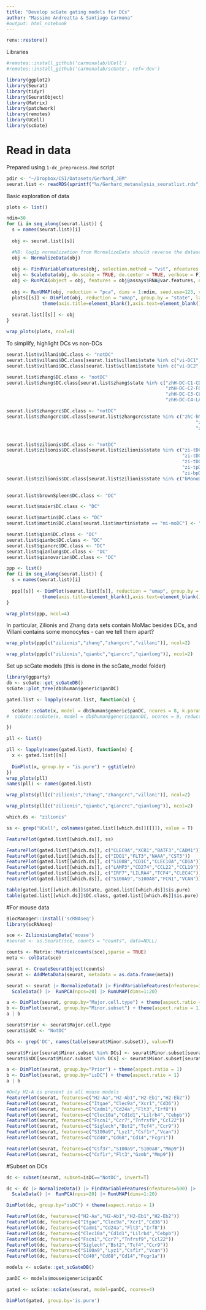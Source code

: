 ```yaml
---
title: "Develop scGate gating models for DCs"
author: "Massimo Andreatta & Santiago Carmona"
#output: html_notebook
---
```


```r
renv::restore()
```

Libraries
```r
#remotes::install_github('carmonalab/UCell')
#remotes::install_github('carmonalab/scGate', ref='dev')

library(ggplot2)
library(Seurat)
library(tidyr)
library(SeuratObject)
library(Matrix)
library(patchwork)
library(remotes)
library(UCell)
library(scGate)
```


# Read in data

Prepared using `1-dc_preprocess.Rmd` script

```r
pdir <- "~/Dropbox/CSI/Datasets/Gerhard_JEM"
seurat.list <- readRDS(sprintf("%s/Gerhard_metanalysis_seuratlist.rds",pdir))
```

Basic exploration of data
```r
plots <- list()

ndim=30
for (i in seq_along(seurat.list)) {
  s = names(seurat.list)[i]
  
  obj <- seurat.list[[s]]

  #NB: log1p normalization from NormalizeData should reverse the dataset-specific normalization factor
  obj <- NormalizeData(obj)
  
  obj <- FindVariableFeatures(obj, selection.method = "vst", nfeatures = 2000, verbose = FALSE)
  obj <- ScaleData(obj, do.scale = TRUE, do.center = TRUE, verbose = F) 
  obj <- RunPCA(object = obj, features = obj@assays$RNA@var.features, npcs = ndim, verbose = F)
  
  obj <- RunUMAP(obj, reduction = "pca", dims = 1:ndim, seed.use=123, verbose = F)
  plots[[s]] <- DimPlot(obj, reduction = "umap", group.by = "state", label = T) + ggtitle(s) + NoLegend() +
             theme(axis.title=element_blank(),axis.text=element_blank(),axis.ticks=element_blank())
  
  seurat.list[[s]] <- obj
}

wrap_plots(plots, ncol=4)
```

To simplify, highlight DCs vs non-DCs
```r
seurat.list$villani$DC.class <- "notDC"
seurat.list$villani$DC.class[seurat.list$villani$state %in% c("vi-DC1","vi-DC5","vi-DC6")] <- 'DC'
seurat.list$villani$DC.class[seurat.list$villani$state %in% c("vi-DC2","vi-DC3","vi-DC4")] <- 'MonoDC'

seurat.list$zhang$DC.class <- "notDC"
seurat.list$zhang$DC.class[seurat.list$zhang$state %in% c("zhH-DC-C1-CD1C",
                                                          "zhH-DC-C2-FCER1A",
                                                          "zhH-DC-C3-CLEC9A",
                                                          "zhH-DC-C4-LAMP3")] <- 'DC'

seurat.list$zhangcrc$DC.class <- "notDC"
seurat.list$zhangcrc$DC.class[seurat.list$zhangcrc$state %in% c("zhC-hM03_cDC2-CD1C",
                                                                     "zhC-hM04_cDC1-BATF3",
                                                                     "zhC-hM02_pDC-LILRA4")] <- 'DC'


seurat.list$zilionis$DC.class <- "notDC"
seurat.list$zilionis$DC.class[seurat.list$zilionis$state %in% c("zi-tDC1",
                                                                "zi-tDC2",
                                                                "zi-tDC3",
                                                                "zi-tpDC",
                                                                "zi-bpDC")] <- 'DC'
seurat.list$zilionis$DC.class[seurat.list$zilionis$state %in% c("bMonoDC","tMonoDC")] <- 'MonoDC'
                              

seurat.list$brownSpleen$DC.class <- "DC"

seurat.list$maier$DC.class <- "DC"

seurat.list$martin$DC.class <- "DC"
seurat.list$martin$DC.class[seurat.list$martin$state == "mi-moDC"] <- "MonoDC"

seurat.list$qian$DC.class <- "DC"
seurat.list$qianbc$DC.class <- "DC"
seurat.list$qiancrc$DC.class <- "DC"
seurat.list$qianlung$DC.class <- "DC"
seurat.list$qianovarian$DC.class <- "DC"
```


```r
ppp <- list()
for (i in seq_along(seurat.list)) {
  s = names(seurat.list)[i]
  
  ppp[[s]] <- DimPlot(seurat.list[[s]], reduction = "umap", group.by = "DC.class", label = T) + ggtitle(s) + NoLegend() +
             theme(axis.title=element_blank(),axis.text=element_blank(),axis.ticks=element_blank())
}

wrap_plots(ppp, ncol=4)
```

In particular, Zilionis and Zhang data sets contain MoMac besides DCs, and Villani contains some monocytes - can we tell them apart?
```r
wrap_plots(ppp[c("zilionis","zhang","zhangcrc","villani")], ncol=2)

wrap_plots(ppp[c("zilionis","qianbc","qiancrc","qianlung")], ncol=2)
```

Set up scGate models (this is done in the scGate_model folder)
```r
library(ggparty)
db <- scGate::get_scGateDB()
scGate::plot_tree(db$human$generic$panDC)

gated.list <- lapply(seurat.list, function(x) {

  scGate::scGate(x, model = db$human$generic$panDC, ncores = 8, k.param=30)
#  scGate::scGate(x, model = db$human$generic$panDC, ncores = 8, reduction="pca")

})
```

```r
pll <- list()

pll <- lapply(names(gated.list), function(n) {
  x <- gated.list[[n]]
  
  DimPlot(x, group.by = "is.pure") + ggtitle(n)
})  
wrap_plots(pll)
names(pll) <- names(gated.list)
```

```r
wrap_plots(pll[c("zilionis","zhang","zhangcrc","villani")], ncol=2)

wrap_plots(pll[c("zilionis","qianbc","qiancrc","qianlung")], ncol=2)
```

```r
which.ds <- "zilionis"

ss <- grep("UCell", colnames(gated.list[[which.ds]][[]]), value = T)

FeaturePlot(gated.list[[which.ds]], ss)
```

```r
FeaturePlot(gated.list[[which.ds]], c("CLEC9A","XCR1","BATF3","CADM1"))
FeaturePlot(gated.list[[which.ds]], c("IDO1","FLT3","NAAA","CST3"))
FeaturePlot(gated.list[[which.ds]], c("S100B","CD1C","CLEC10A","CD1A"))
FeaturePlot(gated.list[[which.ds]], c("LAMP3","CD274","CCL22","CCL19"))
FeaturePlot(gated.list[[which.ds]], c("IRF7","LILRA4","TCF4","CLEC4C"))
FeaturePlot(gated.list[[which.ds]], c("S100A9","S100A8","FCN1","VCAN"))
```

```r
table(gated.list[[which.ds]]$state, gated.list[[which.ds]]$is.pure)
table(gated.list[[which.ds]]$DC.class, gated.list[[which.ds]]$is.pure)
```

#For mouse data
```r
BiocManager::install('scRNAseq')
library(scRNAseq)

sce <- ZilionisLungData('mouse')
#seurat <- as.Seurat(sce, counts = "counts", data=NULL)

counts <- Matrix::Matrix(counts(sce),sparse = TRUE)
meta <- colData(sce)

seurat <- CreateSeuratObject(counts)
seurat <- AddMetaData(seurat, metadata = as.data.frame(meta))
```

```r
seurat <- seurat |> NormalizeData() |> FindVariableFeatures(nfeatures=1000) |>
  ScaleData() |>  RunPCA(npcs=20) |> RunUMAP(dims=1:20)

a <- DimPlot(seurat, group.by="Major.cell.type") + theme(aspect.ratio = 1)
b <- DimPlot(seurat, group.by="Minor.subset") + theme(aspect.ratio = 1)
a | b
```

```r
seurat$Prior <- seurat$Major.cell.type
seurat$isDC <- "NotDC"

DCs <- grep('DC', names(table(seurat$Minor.subset)), value=T)

seurat$Prior[seurat$Minor.subset %in% DCs] <- seurat$Minor.subset[seurat$Minor.subset %in% DCs]
seurat$isDC[seurat$Minor.subset %in% DCs] <- seurat$Minor.subset[seurat$Minor.subset %in% DCs]

a <- DimPlot(seurat, group.by="Prior") + theme(aspect.ratio = 1)
b <- DimPlot(seurat, group.by="isDC") + theme(aspect.ratio = 1)
a | b
```

```r
#Only H2-A is present in all mouse models
FeaturePlot(seurat, features=c("H2-Aa","H2-Ab1","H2-Eb1","H2-Eb2"))
FeaturePlot(seurat, features=c("Itgae","Clec9a","Xcr1","Cd36"))
FeaturePlot(seurat, features=c("Cadm1","Cd24a","Flt3","Irf8"))
FeaturePlot(seurat, features=c("Clec10a","Cd1d1","Lilrb4","Cebpb"))
FeaturePlot(seurat, features=c("Fscn1","Ccr7","Tnfrsf9","Ccl22"))
FeaturePlot(seurat, features=c("Siglech","Bst2","Tcf4","Ccr9"))
FeaturePlot(seurat, features=c("S100a9","Lyz1","Csf1r","Vcan"))
FeaturePlot(seurat, features=c("Cd40","Cd68","Cd14","Fcgr1"))

FeaturePlot(seurat, features=c("Csf3r","S100a9","S100a8","Mmp9"))
FeaturePlot(seurat, features=c("Csf1r","Flt3","Gzmb","Mmp9"))
```

#Subset on DCs
```r
dc <- subset(seurat, subset=isDC=="NotDC", invert=T)

dc <- dc |> NormalizeData() |> FindVariableFeatures(nfeatures=500) |>
  ScaleData() |>  RunPCA(npcs=20) |> RunUMAP(dims=1:20)

DimPlot(dc, group.by="isDC") + theme(aspect.ratio = 1)
```

```r
FeaturePlot(dc, features=c("H2-Aa","H2-Ab1","H2-Eb1","H2-Eb2"))
FeaturePlot(dc, features=c("Itgae","Clec9a","Xcr1","Cd36"))
FeaturePlot(dc, features=c("Cadm1","Cd24a","Flt3","Irf8"))
FeaturePlot(dc, features=c("Clec10a","Cd1d1","Lilrb4","Cebpb"))
FeaturePlot(dc, features=c("Fscn1","Ccr7","Tnfrsf9","Ccl22"))
FeaturePlot(dc, features=c("Siglech","Bst2","Tcf4","Ccr9"))
FeaturePlot(dc, features=c("S100a9","Lyz1","Csf1r","Vcan"))
FeaturePlot(dc, features=c("Cd40","Cd68","Cd14","Fcgr1a"))

```

```r
models <- scGate::get_scGateDB()

panDC <- models$mouse$generic$panDC

gated <- scGate::scGate(seurat, model=panDC, ncores=4)
```

```r
DimPlot(gated, group.by='is.pure')
```
